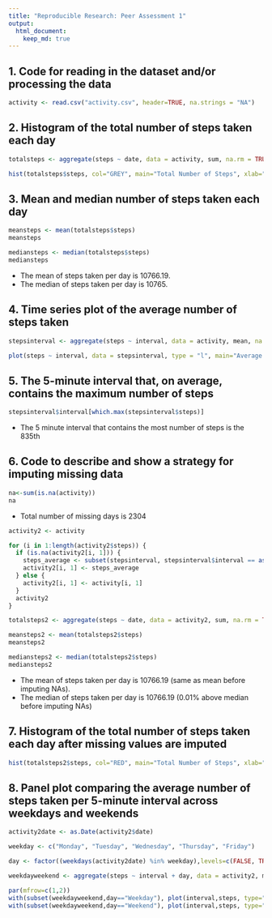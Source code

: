 ```yaml
---
title: "Reproducible Research: Peer Assessment 1"
output: 
  html_document:
    keep_md: true
---
```

  
## 1. Code for reading in the dataset and/or processing the data

```r
activity <- read.csv("activity.csv", header=TRUE, na.strings = "NA")
````

## 2. Histogram of the total number of steps taken each day

```r
totalsteps <- aggregate(steps ~ date, data = activity, sum, na.rm = TRUE)

hist(totalsteps$steps, col="GREY", main="Total Number of Steps", xlab="Number of Steps", ylim = c(0, 40))
```

## 3. Mean and median number of steps taken each day

```r
meansteps <- mean(totalsteps$steps)
meansteps

mediansteps <- median(totalsteps$steps)
mediansteps
````

* The mean of steps taken per day is 10766.19. 
* The median of steps taken per day is 10765.

## 4. Time series plot of the average number of steps taken

```r
stepsinterval <- aggregate(steps ~ interval, data = activity, mean, na.rm = TRUE)

plot(steps ~ interval, data = stepsinterval, type = "l", main="Average Number of Steps", xlab="Interval Through Day (Minutes)", ylab="Average Number of Steps")
```` 

## 5. The 5-minute interval that, on average, contains the maximum number of steps

```r
stepsinterval$interval[which.max(stepsinterval$steps)]
```

* The 5 minute interval that contains the most number of steps is the 835th

## 6. Code to describe and show a strategy for imputing missing data

```r
na<-sum(is.na(activity))
na
```

* Total number of missing days is 2304

```r
activity2 <- activity

for (i in 1:length(activity2$steps)) {
  if (is.na(activity2[i, 1])) {
    steps_average <- subset(stepsinterval, stepsinterval$interval == as.numeric(activity2[i,3]))$steps
    activity2[i, 1] <- steps_average
  } else {
    activity2[i, 1] <- activity[i, 1]
  }
  activity2
}

totalsteps2 <- aggregate(steps ~ date, data = activity2, sum, na.rm = TRUE)

meansteps2 <- mean(totalsteps2$steps)
meansteps2

mediansteps2 <- median(totalsteps2$steps)
mediansteps2
```

* The mean of steps taken per day is 10766.19 (same as mean before imputing NAs). 
* The median of steps taken per day is 10766.19 (0.01% above median before imputing NAs)

## 7. Histogram of the total number of steps taken each day after missing values are imputed

```r
hist(totalsteps2$steps, col="RED", main="Total Number of Steps", xlab="Number of Steps", ylim = c(0, 40))
```

## 8. Panel plot comparing the average number of steps taken per 5-minute interval across weekdays and weekends

```r
activity2date <- as.Date(activity2$date)

weekday <- c("Monday", "Tuesday", "Wednesday", "Thursday", "Friday")

day <- factor((weekdays(activity2date) %in% weekday),levels=c(FALSE, TRUE), labels=c("Weekend","Weekday"))

weekdayweekend <- aggregate(steps ~ interval + day, data = activity2, mean)

par(mfrow=c(1,2))
with(subset(weekdayweekend,day=="Weekday"), plot(interval,steps, type="l",main="Weekday",col="RED",ylim = c(0, 250)))
with(subset(weekdayweekend,day=="Weekend"), plot(interval,steps, type="l",main="Weekend",col="BLUE",ylim = c(0, 250)))
```
